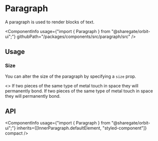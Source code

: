 
<Meta
    title="Components/Paragraph"
    id="paragraph"
/>

# Paragraph

<Tagline>A paragraph is used to render blocks of text.</Tagline>

<ComponentInfo
    usage={"import { Paragraph } from \"@sharegate/orbit-ui\";"}
    githubPath="/packages/components/src/paragraph/src"
/>

## Usage

### Size

You can alter the size of the paragraph by specifying a `size` prop.

<Preview>
    <Story name="size">
        <>
            <Paragraph size="lg">If two pieces of the same type of metal touch in space they will permanently bond.</Paragraph>
            <Paragraph>If two pieces of the same type of metal touch in space they will permanently bond.</Paragraph>
        </>
    </Story>
</Preview>

## API

<ComponentInfo
    usage={"import { Paragraph } from \"@sharegate/orbit-ui\";"}
    inherits={[InnerParagraph.defaultElement, "styled-component"]}
    compact
/>

<ArgsTable of={InnerParagraph} sort="alpha" />

